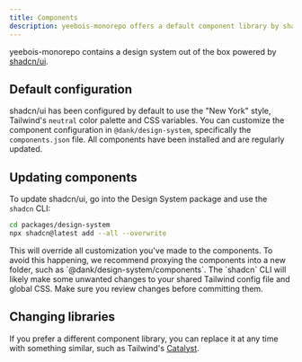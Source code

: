 ```yaml
---
title: Components
description: yeebois-monorepo offers a default component library by shadcn/ui
---
```


yeebois-monorepo contains a design system out of the box powered by [shadcn/ui](https://ui.shadcn.com/).

## Default configuration

shadcn/ui has been configured by default to use the "New York" style, Tailwind's `neutral` color palette and CSS variables. You can customize the component configuration in `@dank/design-system`, specifically the `components.json` file. All components have been installed and are regularly updated.

## Updating components

To update shadcn/ui, go into the Design System package and use the `shadcn` CLI:

```sh Terminal
cd packages/design-system
npx shadcn@latest add --all --overwrite
```

<Warning>
This will override all customization you've made to the components. To avoid this happening, we recommend proxying the components into a new folder, such as `@dank/design-system/components`.
</Warning>

<Warning>
The `shadcn` CLI will likely make some unwanted changes to your shared Tailwind config file and global CSS. Make sure you review changes before committing them.
</Warning>

## Changing libraries

If you prefer a different component library, you can replace it at any time with something similar, such as Tailwind's [Catalyst](https://catalyst.tailwindui.com/).
